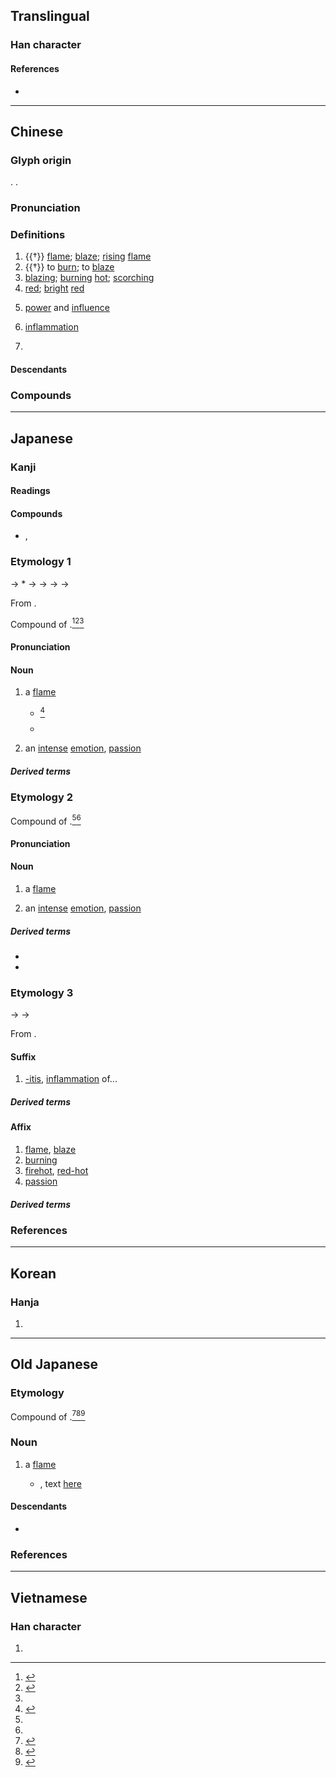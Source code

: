 {{also|焱}}
{{character info}}
==Translingual==

===Han character===
{{stroke order|strokes=8}}
{{Han char|rn=86|rad=火|as=04|sn=8|four=90809|canj=FF|ids=⿱火火}}

====References====
* {{Han ref|kx=0667.130|dkj=18910|dj=1076.210|hdz=32193.060|uh=708E|ud=28814|bh=AAA2|bd=43682}}

----

==Chinese==
{{zh-forms|alt=炏}}

===Glyph origin===
{{Han etym}}
{{Han compound|火|火|t1=[[fire]]|t2=fire|ls=ic}}. {{zh-etym-double|火|fire}}.

===Pronunciation===
{{zh-pron
|m=yán
|m-s=
|c=jim4
|c-t=yiam5
|g=
|h=pfs=yàm/yam;gd=yiam2
|j=
|mb=
|md=ièng
|mn=qz,tw,xm,zz:iām/xm,zz:iâm
|mn-t=iam7/iem7
|mn-t_note=iam7 - Shantou; iem7 - Chaozhou
|w=3hhi
|x=
|mc=y
|oc=y
|cat=n,v,a,pn
}}

===Definitions===
{{zh-hanzi}}

# {{†}} [[flame]]; [[blaze]]; [[rising]] [[flame]]
# {{†}} to [[burn]]; to [[blaze]]
# [[blazing]]; [[burning]] [[hot]]; [[scorching]]
# [[red]]; [[bright]] [[red]]
# {{lb|zh|figurative}} [[power]] and [[influence]]
# {{lb|zh|medicine}} [[inflammation]]
# {{lb|zh|mythology}} {{w|Yan Emperor}} {{gl|[[ancient]] [[legendary]] Chinese [[ruler]]}}

====Descendants====
{{CJKV||えん|염|viêm}}

===Compounds===
{{zh-der|炎帝|炎旱|炎黃|炎涼|炎涼世態|炎熱|炎日|炎暑|炎天|炎夏|炎炎|炎焰|炎陽|炎症:inflammation|膀胱炎:cystitis|咽喉炎|副鼻腔炎|咽頭炎|口炎|中耳炎|口角炎|大腸炎|乳腺炎|心內膜炎|尿道炎|孫炎|世態炎涼|子宮頸炎|內耳炎|喉炎|卵巢炎|支氣管炎|炎炎夏日|發炎|炎徼|炎精|炎丘|炎方|瞼腺炎|炎土|皮膚肌炎|炎火|會厭炎|毛囊炎|日本腦炎|炎黃子孫|皮膚炎|炎上|盲腸炎|炎漢|牙髓炎|炎光|炎陽炙人|炎精之數|消炎藥|消炎|消炎片|淚囊炎|氣管炎|扁桃腺炎|肋膜炎|關節炎|筋膜炎|胃炎|鼻竇炎|骨髓炎|股關節炎|角膜炎|髓膜炎|鼓膜炎|結膜炎|腎盂炎|腦炎|肺炎|鼻炎|骨膜炎|肝炎|腮腺炎|趨炎附勢|趨炎附熱|附炎|闌尾炎|肝火上炎|舌炎|赫赫炎炎|趨炎奉勢|貴勢炎炎|腎炎|胸膜炎|腹膜炎|腦膜炎|腸炎}}

----

==Japanese==

===Kanji===
{{ja-kanji|grade=c|rs=火04}}

====Readings====
{{ja-readings
|goon=えん<えん<えむ
|kanon=えん<えん<えむ
|kun=ほのお-<ほのほ-, ほむら-, も-える<も-える<も-𛀁る
}}

====Compounds====
* {{ja-r|陽炎|かぎろい}}, {{ja-r|陽炎|かげろう}}

===Etymology 1===
{{ja-kanjitab|yomi=k|ほのお|alt=焔}}
{{wp|lang=ja}}
{{wp|Flame}}
{{IPAfont|⟨po no<sub>2</sub> po⟩}} → *{{IPAchar|/ponəpo/}} → {{IPAchar|/ɸonoɸo/}} → {{IPAchar|/ɸonowo/}} → {{IPAchar|/honowo/}} → {{IPAchar|/honoː/}}

From {{inh|ja|ojp|炎|tr=pono<sub>2</sub>po}}.

Compound of {{com|ja|sort=ほのお|火|tr1=ho|pos1=combining form of ''hi'', “[[fire]]”|の|tr2=no|pos2=possessive particle|穂|tr3=ho|t3=[[ear]], [[head]]}}.<ref name="KDJ">{{R:Kokugo Dai Jiten}}</ref><ref name="DJS">{{R:Daijisen}}</ref><ref name="DJR"/>

====Pronunciation====
{{ja-pron|yomi=k|ほのお|acc=1|acc_ref=DJR,NHK,SMK5|acc2=2|acc2_ref=NHK}}

====Noun====
{{ja-noun|ほのお|hhira=ほのほ}}

# a [[flame]]
#* {{RQ:Konkōmyō Saishōōkyō Ongi|5 (front)}}<ref>{{R:Konkōmyō Saishōōkyō Ongi}}</ref>
#*: {{lang|ja|燄 '''保乃保'''}}
#* {{quote-book|ja||date=Dec 22 2001||Premium Pack 5|chapter={{ruby|{{lang|ja|[真紅眼の黒竜](レッドアイズ・ブラックドラゴン)}}}}|trans-chapter=Red-Eyes Black Dragon|publisher={{w|Konami}}||}}
#*: {{ja-usex|真%紅の眼を持つ黒%竜。怒りの黒き'''炎'''はその眼に映る者%全てを焼き尽くす。|^しん%く の め を もつ こく%りゅう。^いかり の くろき '''ほのお''' は その め に うつる もの% すべて を やきつくす。|A black dragon with crimson eyes. Its black '''flames''' of fury burn away anything that’s reflected in those eyes.}}
#: {{ja-usex|ハリー・ポッターと'''炎'''のゴブレット|^ハリー・^ポッター と '''^ほのお''' の ^ゴブレット|''{{w|Harry Potter and the Goblet of Fire|Harry Potter and the Goblet of '''Fire'''}}''}}
#: {{ja-usex|燃え広がる'''炎'''|^もえひろがる '''^ほのお'''|''{{w|Catching Fire|Catching '''Fire'''}}''}}
# {{lb|ja|sort=ほのお|figuratively}} an [[intense]] [[emotion]], [[passion]]

=====Derived terms=====
{{col3-u|ja
|{{ja-r|炎 細%胞|ほのお さい%ぼう}}
|{{ja-r|炎スペクトル|ほのお スペクトル}}
|{{ja-r|踊り炎|おどり ほのお}}
|{{ja-r|瞋%恚の炎|しん%い の ほのお}}
|{{ja-r|胸の炎|むね の ほのお}}
}}

===Etymology 2===
{{ja-kanjitab|yomi=k|ほむら|alt=焔}}

Compound of {{com|ja|sort=ほむら|火|tr1=ho|t1=[[fire]]|pos1=combining form|群|tr2=mura|t2=[[gathering]], [[group]]}}.<ref name="DJS"/><ref name="DJR"/>

====Pronunciation====
{{ja-pron|yomi=k|ほむら|acc=0|acc_ref=DJR,SMK5|acc2=1|acc2_ref=DJR}}

====Noun====
{{ja-noun|ほむら}}

# a [[flame]]
# {{lb|ja|sort=ほむら|figuratively}} an [[intense]] [[emotion]], [[passion]]

=====Derived terms=====
* {{ja-r|瞋%恚の炎|しん%い の ほむら}}
* {{ja-r|胸の炎|むね の ほむら}}

===Etymology 3===
{{ja-kanjitab|yomi=o|えん|alt=焔}}

{{IPAchar|/em/}} → {{IPAchar|/emʉ/}} → {{IPAchar|/eɴ/}}

From {{der|ja|ltc|sort=えん|-}} {{ltc-l|炎}}.

====Suffix====
{{ja-pos|suffix|えん}}

# {{lb|ja|sort=えん|medicine}} [[-itis]], [[inflammation]] of...

=====Derived terms=====
{{col3-u|ja
|{{ja-r|胃%炎|い%えん}}
|{{ja-r|肝%炎|かん%えん}}
|{{ja-r|強%膜%炎|きょう%まく%えん|[[scleritis]]}}
|{{ja-r|筋%炎|きん%えん|[[myositis]]}}
|{{ja-r|結%膜%炎|けつ%まく%えん}}
|{{ja-r|虹%彩%炎|こう%さい%えん}}
|{{ja-r|口%内%炎|こう%ない%えん}}
|{{ja-r|細%気%管%支%炎|さい%き%かん%し%えん|[[bronchiolitis]]}}
|{{ja-r|腎%盂%炎|じん%う%えん|[[pyelitis]]}}
|{{ja-r|神%経%炎|しん%けい%えん|[[neuritis]]}}
|{{ja-r|膵%臓%炎|すい%ぞう%えん|[[pancreatitis]]}}
|{{ja-r|脊%髄%炎|せき%ずい%えん|[[myelitis]]}}
|{{ja-r|舌%炎|ぜつ%えん}}
|{{ja-r|大%腸%炎|だい%ちょう%えん}}
|{{ja-r|胆%嚢%炎|たん%のう%えん}}
|{{ja-r|膣%炎|ちつ%えん|[[vaginitis]]}}
|{{ja-r|虫%垂%炎|ちゅう%すい%えん}}
|{{ja-r|尿%道%炎|にょう%どう%えん}}
|{{ja-r|肺%炎|はい%えん}}
|{{ja-r|葡%萄%膜%炎|ぶ%どう%まく%えん}}
|{{ja-r|膀%胱%炎|ぼう%こう%えん}}
|{{ja-r|盲%腸%炎|もう%ちょう%えん}}
|{{ja-r|網%膜%炎|もう%まく%えん|[[retinitis]]}}
}}

====Affix====
{{ja-pos|affix|えん}}

# [[flame]], [[blaze]]
# [[burning]]
# [[firehot]], [[red-hot]]
# [[passion]]

=====Derived terms=====
{{col4-u|ja
|{{ja-r|炎%炎|えん%えん|rom=-}}, {{ja-r|炎%々|えん%えん}}
|{{ja-r|煙%炎|えん%えん}}
|{{ja-r|炎%干|えん%かん}}
|{{ja-r|炎%暑|えん%しょ}}
|{{ja-r|炎%症|えん%しょう}}
|{{ja-r|炎%上|えん%じょう}}
|{{ja-r|炎%色|えん%しょく}}
|{{ja-r|炎%帝|えん%てい}}
|{{ja-r|炎%天|えん%てん}}
|{{ja-r|炎%熱|えん%ねつ}}
|{{ja-r|炎%涼|えん%りょう}}
|{{ja-r|火%炎|か%えん}}
|{{ja-r|外%炎|がい%えん}}
|{{ja-r|気%炎|き%えん}}
|{{ja-r|光%炎|こう%えん}}
|{{ja-r|情%炎|じょう%えん}}
|{{ja-r|酸%化%炎|さん%か%えん}}
|{{ja-r|内%炎|ない%えん}}
|{{ja-r|爆%炎|ばく%えん}}
|{{ja-r|防%炎|ぼう%えん}}
|{{ja-r|余%炎|よ%えん}}
}}

===References===
<references/>

{{C|ja|Fire|sort=ほのお}}
{{C|ja|Diseases|sort=えん}}

{{cln|ja|words with multiple readings}}

----

==Korean==

===Hanja===
{{ko-hanja|hangeul=[[염]]|eumhun=|rv=yeom|mr=yŏm|y=yem}}

# {{rfdef|ko|sort=火04}}

----

==Old Japanese==

===Etymology===
Compound of {{com|ojp|sort=ほのお|火|tr1=po|pos1=combining form of ''pi<sub>2</sub>'', “[[fire]]”|の|tr2=no<sub>2</sub>|pos2=possessive particle|穗|tr3=po|t3=[[ear]], [[head]]}}.<ref>{{R:Kokugo Dai Jiten}}</ref><ref>{{R:Daijisen}}</ref><ref>{{R:Daijirin}}</ref>

===Noun===
{{head|ojp|noun|tr=pono<sub>2</sub>po|kana|ほのほ|sort=ほのほ}}

# a [[flame]]
#* {{RQ:Manyoshu|13|3344}}, text [http://jti.lib.virginia.edu/japanese/manyoshu/Man13Yo.html#3344 here]
#*: {{ux|ojp|...[[螢なす|螢成]]髣髴聞而大土乎'''火穗'''跡而...|tr=...potaru nasu pono<sub>2</sub>ka ni ki<sub>1</sub>ki<sub>1</sub>te opotuti wo '''pono<sub>2</sub>po''' to<sub>2</sub> pumi<sub>1</sub>te...}}

====Descendants====
* {{desc|ja|炎|tr=honō}}

===References===
<references/>

----

==Vietnamese==

===Han character===
{{vi-hantu|[[viêm]]|rs=火04}}

# {{rfdef|vi|sort=火04}}
